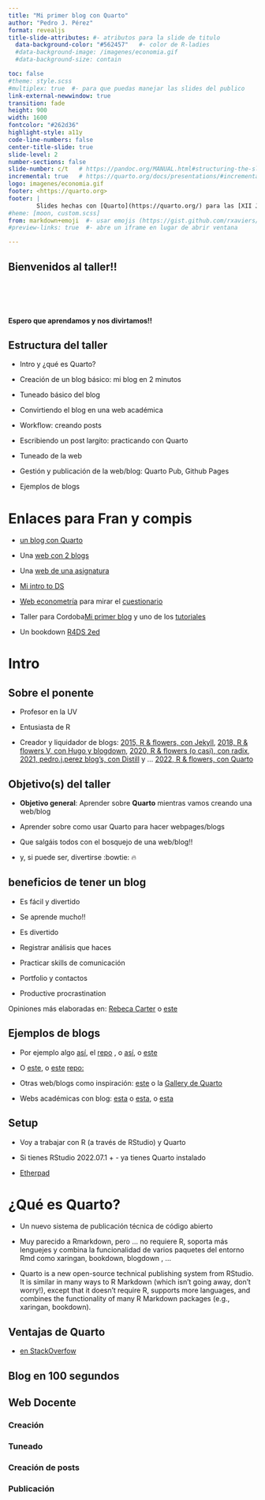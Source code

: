 ```yaml
---
title: "Mi primer blog con Quarto"
author: "Pedro J. Pérez"
format: revealjs
title-slide-attributes: #- atributos para la slide de titulo
  data-background-color: "#562457"   #- color de R-ladies
  #data-background-image: /imagenes/economia.gif
  #data-background-size: contain      

toc: false
#theme: style.scss
#multiplex: true  #- para que puedas manejar las slides del publico
link-external-newwindow: true
transition: fade
height: 900
width: 1600
fontcolor: "#262d36"
highlight-style: a11y
code-line-numbers: false
center-title-slide: true
slide-level: 2 
number-sections: false
slide-number: c/t   # https://pandoc.org/MANUAL.html#structuring-the-slide-show
incremental: true   # https://quarto.org/docs/presentations/#incremental-lists
logo: imagenes/economia.gif
footer: <https://quarto.org>
footer: |
        Slides hechas con [Quarto](https://quarto.org/) para las [XII Jornadas de Usuarios de R](http://r-es.org/12jr/)
#heme: [moon, custom.scss]
from: markdown+emoji  #- usar emojis (https://gist.github.com/rxaviers/7360908)
#preview-links: true  #- abre un iframe en lugar de abrir ventana

---
```


## Bienvenidos al taller!!

<br><br><br>

#### Espero que aprendamos y nos divirtamos!!


## Estructura del taller{.smaller}

- Intro y  ¿qué es Quarto?

- Creación de un blog básico: mi blog en 2 minutos

- Tuneado básico del blog

- Convirtiendo el blog en una web académica

- Workflow: creando posts

- Escribiendo un post largito: practicando con Quarto

- Tuneado de la web

- Gestión y publicación de la web/blog: Quarto Pub, Github Pages

- Ejemplos de blogs


# Enlaces para Fran y compis{.smaller}

::: {.nonincremental}
- [un blog con Quarto](https://perezp44.github.io/pjperez.blog.2022/)

- Una [web con 2 blogs](https://perezp44.github.io/pjperez.web/)

- Una [web de una asignatura](https://openscapes.github.io/quarto-website-tutorial/)

- [Mi intro to DS](https://perezp44.github.io/intro-ds-22-23-web/)

- [Web econometría](https://perezp44.github.io/web.Econometria.GADE/) para mirar el [cuestionario](https://perezp44.github.io/web.Econometria.GADE/materiales/cuestionario_practicas.html)

- Taller para Cordoba[Mi primer blog](https://perezp44.github.io/taller.primer.blog/)  y uno de los [tutoriales](https://perezp44.github.io/taller.primer.blog/taller/02_taller_crear-blog-basico.html)

- Un bookdown [R4DS 2ed](https://r4ds.hadley.nz/)

:::


# Intro


## Sobre el ponente

- Profesor en la UV

- Entusiasta de R

- Creador y liquidador de blogs: [2015, R & flowers, con Jekyll](http://perezp44.github.io/), [2018, R & flowers V, con Hugo y blogdown](https://rflowers5.netlify.app/), [2020, R & flowers (o casi), con radix](https://perezp44.github.io/my_blog_R-flowers-0.1.3/), [2021, pedro.j.perez blog’s, con Distill](https://perezp44.github.io/pjperez.web/) y ... [2022, R & flowers, con Quarto](https://perezp44.github.io/pjperez.blog.2022/)



## Objetivo(s) del taller 

- **Objetivo general**: Aprender sobre **Quarto** mientras vamos creando una web/blog

- Aprender sobre como usar Quarto para hacer webpages/blogs

- Que salgáis todos con el bosquejo de una web/blog!!

- y, si puede ser, divertirse :bowtie: 🔥


## beneficios de tener un blog{.smaller}

- Es fácil y divertido

- Se aprende mucho!!

- Es divertido

- Registrar análisis que haces 

- Practicar skills de comunicación

- Portfolio y contactos

- Productive procrastination



Opiniones más elaboradas en:  [Rebeca Carter](https://www.rebeccabarter.com/blog/2020-02-03_blogger/#why-start-a-blog) o [este](https://jozef.io/r914-one-year-r-blogging/) 



## Ejemplos de blogs

- Por ejemplo algo [así](https://www.mm218.dev/blog.html), el [repo](https://github.com/mikemahoney218/mm218.dev) , o [así](https://graphdr.github.io/data-stories/), o [este](https://rlille.fr/)

- O [este](https://ddimmery.com/blog.html), o [este](https://rlille.fr/) [repo:](https://github.com/RLille/rlille.fr)


- Otras web/blogs como inspiración: [este](https://www.paltmeyer.com/blog/) o la [Gallery de Quarto](https://quarto.org/docs/gallery/#websites)

- Webs académicas con blog: [esta](https://www.mm218.dev/) o [esta](https://ddimmery.com), o [esta](https://marioangst.com/en/)


## Setup

- Voy a trabajar con R (a través de RStudio) y Quarto

- Si tienes RStudio 2022.07.1 + - ya tienes Quarto instalado 

- [Etherpad](https://etherpad.wikimedia.org/p/curso_intro_DS_UV)


# ¿Qué es Quarto?

- Un nuevo sistema de publicación técnica de código abierto

- Muy parecido a Rmarkdown, pero ... no requiere R, soporta más lenguejes y combina la funcionalidad de varios paquetes del entorno Rmd como xaringan, bookdown, blogdown , ...


- Quarto is a new open-source technical publishing system from RStudio. It is similar in many ways to R Markdown (which isn’t going away, don’t worry!), except that it doesn’t require R, supports more languages, and combines the functionality of many R Markdown packages (e.g., xaringan, bookdown). 


## Ventajas de Quarto

- [en StackOverfow](https://stackoverflow.com/questions/72089640/what-are-the-benefits-of-using-quarto-over-rmarkdown)


## Blog en 100 segundos




## Web Docente

### Creación

### Tuneado

### Creación de posts

### Publicación




